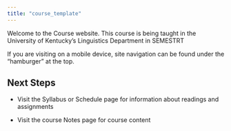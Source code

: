 ```yaml
---
title: "course_template"
---
```


Welcome to the Course website. This course is being taught in the University of Kentucky's Linguistics Department in SEMESTRT

If you are visiting on a mobile device, site navigation can be found under the "hamburger" at the top.

## Next Steps

-   Visit the Syllabus or Schedule page for information about readings and assignments

-   Visit the course Notes page for course content
